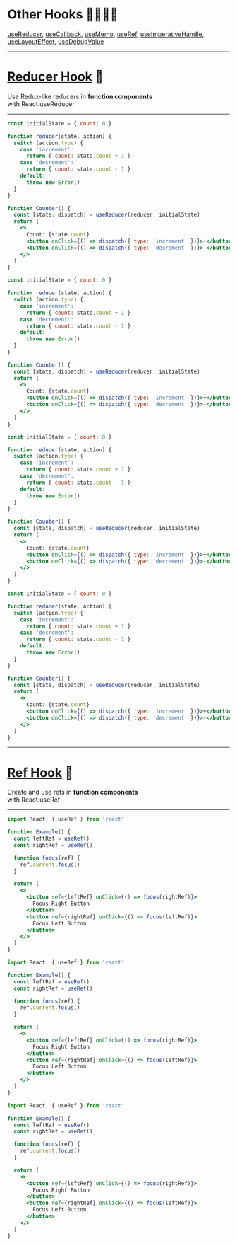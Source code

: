 
# Other Hooks 👨‍👩‍👧‍👦

[useReducer](https://reactjs.org/docs/hooks-reference.html#usereducer),
[useCallback](https://reactjs.org/docs/hooks-reference.html#usecallback),
[useMemo](https://reactjs.org/docs/hooks-reference.html#usememo),
[useRef](https://reactjs.org/docs/hooks-reference.html#useref),
[useImperativeHandle](https://reactjs.org/docs/hooks-reference.html#useimperativehandle),
[useLayoutEffect](https://reactjs.org/docs/hooks-reference.html#uselayouteffect),
[useDebugValue](https://reactjs.org/docs/hooks-reference.html#usedebugvalue)

---

# [Reducer Hook](https://reactjs.org/docs/hooks-reference.html#usereducer) 🎣

Use Redux-like reducers in **function components** <br />
with React.useReducer

---

<CodeSurferLayout>

```jsx
const initialState = { count: 0 }

function reducer(state, action) {
  switch (action.type) {
    case 'increment':
      return { count: state.count + 1 }
    case 'decrement':
      return { count: state.count - 1 }
    default:
      throw new Error()
  }
}

function Counter() {
  const [state, dispatch] = useReducer(reducer, initialState)
  return (
    <>
      Count: {state.count}
      <button onClick={() => dispatch({ type: 'increment' })}>+</button>
      <button onClick={() => dispatch({ type: 'decrement' })}>-</button>
    </>
  )
}
```

```jsx 1 subtitle='Reducer initial state'
const initialState = { count: 0 }

function reducer(state, action) {
  switch (action.type) {
    case 'increment':
      return { count: state.count + 1 }
    case 'decrement':
      return { count: state.count - 1 }
    default:
      throw new Error()
  }
}

function Counter() {
  const [state, dispatch] = useReducer(reducer, initialState)
  return (
    <>
      Count: {state.count}
      <button onClick={() => dispatch({ type: 'increment' })}>+</button>
      <button onClick={() => dispatch({ type: 'decrement' })}>-</button>
    </>
  )
}
```

```jsx 3:12 subtitle='Reducer logic (think of Redux)'
const initialState = { count: 0 }

function reducer(state, action) {
  switch (action.type) {
    case 'increment':
      return { count: state.count + 1 }
    case 'decrement':
      return { count: state.count - 1 }
    default:
      throw new Error()
  }
}

function Counter() {
  const [state, dispatch] = useReducer(reducer, initialState)
  return (
    <>
      Count: {state.count}
      <button onClick={() => dispatch({ type: 'increment' })}>+</button>
      <button onClick={() => dispatch({ type: 'decrement' })}>-</button>
    </>
  )
}
```

```jsx 14:22 subtitle='Counter component with {useReducer} Hook'
const initialState = { count: 0 }

function reducer(state, action) {
  switch (action.type) {
    case 'increment':
      return { count: state.count + 1 }
    case 'decrement':
      return { count: state.count - 1 }
    default:
      throw new Error()
  }
}

function Counter() {
  const [state, dispatch] = useReducer(reducer, initialState)
  return (
    <>
      Count: {state.count}
      <button onClick={() => dispatch({ type: 'increment' })}>+</button>
      <button onClick={() => dispatch({ type: 'decrement' })}>-</button>
    </>
  )
}
```

</CodeSurferLayout>

---

# [Ref Hook](https://reactjs.org/docs/hooks-reference.html#useref) 🎣

Create and use refs in **function components** <br />
with React.useRef

---

<CodeSurferLayout>

```jsx
import React, { useRef } from 'react'

function Example() {
  const leftRef = useRef()
  const rightRef = useRef()

  function focus(ref) {
    ref.current.focus()
  }

  return (
    <>
      <button ref={leftRef} onClick={() => focus(rightRef)}>
        Focus Right Button
      </button>
      <button ref={rightRef} onClick={() => focus(leftRef)}>
        Focus Left Button
      </button>
    </>
  )
}
```

```jsx 1[17:22],4:5 subtitle='Create refs using {useRef} instead of {createRef} which recreates the ref on every update'
import React, { useRef } from 'react'

function Example() {
  const leftRef = useRef()
  const rightRef = useRef()

  function focus(ref) {
    ref.current.focus()
  }

  return (
    <>
      <button ref={leftRef} onClick={() => focus(rightRef)}>
        Focus Right Button
      </button>
      <button ref={rightRef} onClick={() => focus(leftRef)}>
        Focus Left Button
      </button>
    </>
  )
}
```

```jsx 13,16 subtitle='Attach refs like usual'
import React, { useRef } from 'react'

function Example() {
  const leftRef = useRef()
  const rightRef = useRef()

  function focus(ref) {
    ref.current.focus()
  }

  return (
    <>
      <button ref={leftRef} onClick={() => focus(rightRef)}>
        Focus Right Button
      </button>
      <button ref={rightRef} onClick={() => focus(leftRef)}>
        Focus Left Button
      </button>
    </>
  )
}
```

</CodeSurferLayout>
